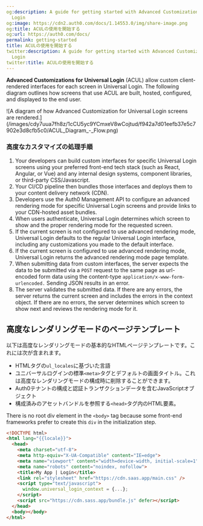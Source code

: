 ```yaml
---
og:description: A guide for getting started with Advanced Customization for Universal
  Login
og:image: https://cdn2.auth0.com/docs/1.14553.0/img/share-image.png
og:title: ACULの使用を開始する
og:url: https://auth0.com/docs/
permalink: getting-started
title: ACULの使用を開始する
twitter:description: A guide for getting started with Advanced Customization for Universal
  Login
twitter:title: ACULの使用を開始する
---
```


**Advanced Customizations for <Tooltip tip="Universal Login: Your application redirects to Universal Login, hosted on Auth0's Authorization Server, to verify a user's identity." cta="View Glossary" href="/docs/glossary?term=Universal+Login">Universal Login</Tooltip>** (ACUL) allow custom client-rendered interfaces for each screen in Universal Login. The following diagram outlines how screens that use ACUL are built, hosted, configured, and displayed to the end user.

<Frame>![A diagram of how Advanced Customization for Universal Login screens are rendered.](/images/cdy7uua7fh8z/1cCU5yc9YCmxeV8wCojtud/f942a7d01eefb37e5c7902e3d8cfb5c0/ACUL_Diagram_-_Flow.png)</Frame>

### 高度なカスタマイズの処理手順

1. Your developers can build custom interfaces for specific Universal Login screens using your preferred front-end tech stack (such as React, Angular, or Vue) and any internal design systems, component libraries, or third-party CSS/Javascript.
2. Your CI/CD pipeline then bundles those interfaces and deploys them to your content delivery network (CDN).
3. Developers use the Auth0 Management API to configure an advanced rendering mode for specific Universal Login screens and provide links to your CDN-hosted asset bundles.
4. When users authenticate, Universal Login determines which screen to show and the proper rendering mode for the requested screen.
5. If the current screen is not configured to use advanced rendering mode, Universal Login defaults to the regular Universal Login interface, including any customizations you made to the default interface.
6. If the current screen is configured to use advanced rendering mode, Universal Login returns the advanced rendering mode page template.
7. When submitting data from custom interfaces, the server expects the data to be submitted via a `POST` request to the same page as url-encoded form data using the content-type `application/x-www-form-urlencoded.` Sending JSON results in an error.
8. The server validates the submitted data. If there are any errors, the server returns the current screen and includes the errors in the context object. If there are no errors, the server determines which screen to show next and reviews the rendering mode for it.

## 高度なレンダリングモードのページテンプレート

以下は高度なレンダリングモードの基本的なHTMLページテンプレートです。これには次が含まれます。

* HTMLタグの`ul_locales`に基づいた言語
* ユニバーサルログインの標準`<meta>`タグとデフォルトの画面タイトル。これは高度なレンダリングモードの構成時に削除することができます。
* Auth0テナントの構成と認証トランザクションデータを含むJavaScriptオブジェクト
* 構成済みのアセットバンドルを参照する`<head>`タグ内のHTML要素。

<Callout icon="file-lines" color="#0EA5E9" iconType="regular">

There is no root div element in the `<body>` tag because some front-end frameworks prefer to create this `div` in the initialization step.

</Callout>

```html lines
<!DOCTYPE html>
<html lang="{{locale}}">
  <head>
    <meta charset="utf-8">
    <meta http-equiv="X-UA-Compatible" content="IE=edge">
    <meta name="viewport" content="width=device-width, initial-scale=1">
    <meta name="robots" content="noindex, nofollow">
    <title>My App | Login</title>
    <link rel="stylesheet" href="https://cdn.saas.app/main.css" />
    <script type="text/javascript">
      window.universal_login_context = {...};
    </script>
    <script src="https://cdn.sass.app/bundle.js" defer></script>
  </head>
  <body></body>
</html>
```